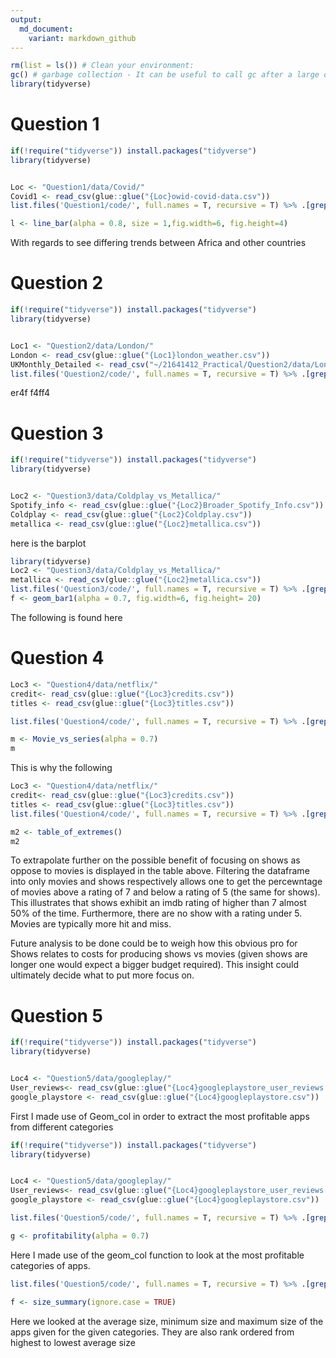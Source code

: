 ```yaml
---
output:
  md_document:
    variant: markdown_github
---
```



```r

rm(list = ls()) # Clean your environment:
gc() # garbage collection - It can be useful to call gc after a large object has been removed, as this may prompt R to return memory to the operating system.
library(tidyverse)
```

# Question 1

```r
if(!require("tidyverse")) install.packages("tidyverse")
library(tidyverse)


Loc <- "Question1/data/Covid/"
Covid1 <- read_csv(glue::glue("{Loc}owid-covid-data.csv"))
list.files('Question1/code/', full.names = T, recursive = T) %>% .[grepl('.R', .)] %>% as.list() %>% walk(~source(.))

l <- line_bar(alpha = 0.8, size = 1,fig.width=6, fig.height=4)


```
With regards to see differing trends between Africa and other countries 





# Question 2
```r
if(!require("tidyverse")) install.packages("tidyverse")
library(tidyverse)


Loc1 <- "Question2/data/London/"
London <- read_csv(glue::glue("{Loc1}london_weather.csv"))
UKMonthly_Detailed <- read_csv("~/21641412_Practical/Question2/data/London/UKMonthly_Detailed.csv")
list.files('Question2/code/', full.names = T, recursive = T) %>% .[grepl('.R', .)] %>% as.list() %>% walk(~source(.))


```
er4f
f4ff4



# Question 3
```r
if(!require("tidyverse")) install.packages("tidyverse")
library(tidyverse)


Loc2 <- "Question3/data/Coldplay_vs_Metallica/"
Spotify_info <- read_csv(glue::glue("{Loc2}Broader_Spotify_Info.csv"))
Coldplay <- read_csv(glue::glue("{Loc2}Coldplay.csv"))
metallica <- read_csv(glue::glue("{Loc2}metallica.csv"))


```


here is the barplot

```r
library(tidyverse)
Loc2 <- "Question3/data/Coldplay_vs_Metallica/"
metallica <- read_csv(glue::glue("{Loc2}metallica.csv"))
list.files('Question3/code/', full.names = T, recursive = T) %>% .[grepl('.R', .)] %>% as.list() %>% walk(~source(.))
f <- geom_bar1(alpha = 0.7, fig.width=6, fig.height= 20)
```
The following is found 
here



# Question 4
```r
Loc3 <- "Question4/data/netflix/"
credit<- read_csv(glue::glue("{Loc3}credits.csv"))
titles <- read_csv(glue::glue("{Loc3}titles.csv"))

list.files('Question4/code/', full.names = T, recursive = T) %>% .[grepl('.R', .)] %>% as.list() %>% walk(~source(.))

m <- Movie_vs_series(alpha = 0.7)
m

```

This is why the following 

```r
Loc3 <- "Question4/data/netflix/"
credit<- read_csv(glue::glue("{Loc3}credits.csv"))
titles <- read_csv(glue::glue("{Loc3}titles.csv"))
list.files('Question4/code/', full.names = T, recursive = T) %>% .[grepl('.R', .)] %>% as.list() %>% walk(~source(.))

m2 <- table_of_extremes()
m2

```
To extrapolate further on the possible benefit of focusing on shows as oppose to movies is displayed in the table above. Filtering the dataframe into only movies and shows respectively allows one to get the percewntage of movies above a rating of 7 and below a rating of 5 (the same for shows). This illustrates that shows exhibit an imdb rating of higher than 7 almost 50% of the time. Furthermore, there are no show with a rating under 5. Movies are typically more hit and miss.

Future analysis to be done could be to weigh how this obvious pro for Shows relates to costs for producing shows vs movies (given shows are longer one would expect a bigger budget required). This insight could ultimately decide what to put more focus on. 

# Question 5

```r
if(!require("tidyverse")) install.packages("tidyverse")
library(tidyverse)


Loc4 <- "Question5/data/googleplay/"
User_reviews<- read_csv(glue::glue("{Loc4}googleplaystore_user_reviews.csv"))
google_playstore <- read_csv(glue::glue("{Loc4}googleplaystore.csv"))
```

First I made use of Geom_col in order to extract the most profitable apps from different categories

```r
if(!require("tidyverse")) install.packages("tidyverse")
library(tidyverse)


Loc4 <- "Question5/data/googleplay/"
User_reviews<- read_csv(glue::glue("{Loc4}googleplaystore_user_reviews.csv"))
google_playstore <- read_csv(glue::glue("{Loc4}googleplaystore.csv"))

list.files('Question5/code/', full.names = T, recursive = T) %>% .[grepl('.R', .)] %>% as.list() %>% walk(~source(.))

g <- profitability(alpha = 0.7)

```
Here I made use of the geom_col function to look at the most profitable categories of apps. 


```r
list.files('Question5/code/', full.names = T, recursive = T) %>% .[grepl('.R', .)] %>% as.list() %>% walk(~source(.))

f <- size_summary(ignore.case = TRUE)

```
Here we looked at the average size, minimum size and maximum size of the apps given for the given categories. They are also rank ordered from highest to lowest average size 








